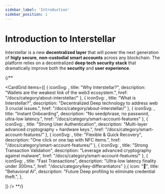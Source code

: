 ```yaml
---
sidebar_label: 'Introduction'
sidebar_position: 1
---
```

# Introduction to Interstellar

Interstellar is a new **decentralized layer** that will power the next generation of **higly secure**, **non-custodial smart accounts** across any blockchain.
The platform relies on a decentralized **deep tech security stack** that dramatically improve both the **security** and **user experience**.

{/**

<CardGrid
  items={[
    {
      iconSvg: <ShieldOff className="w-6 h-6 text-indigo-500" />,
      title: "Why Interstellar?",
      description: "Wallets are the weakest link of the web3 ecosystem.",
      href: "/docs/category/about-interstellar/"
    },
    {
      iconSvg: <Shield className="w-6 h-6 text-indigo-500" />,
      title: "What is Interstellar?",
      description: "Decentralized Deep technology to address web 3 crucial issues.",
      href: "/docs/category/about-interstellar/"
    },
    {
      iconSvg: <Rocket className="w-6 h-6 text-indigo-500" />,
      title: "Instant Onboarding",
      description: "No seedphrase, no password, ultra-low latency.",
      href: "/docs/category/smart-account-features"
    },
    {
      iconSvg: <Lock className="w-6 h-6 text-zinc-700 dark:text-zinc-200" />,
      title: "Strong User Authentication",
      description: "Multi-layer advanced cryptography + hardware keys.",
      href: "/docs/category/smart-account-features/"
    },
    {
      iconSvg: <Lock className="w-6 h-6 text-zinc-700 dark:text-zinc-200" />,
      title: "Flexible & Quick Recovery",
      description: "One click or one tap with NFC items.",
      href: "/docs/category/smart-account-features/"
    },
   {
      iconSvg: <Lock className="w-6 h-6 text-zinc-700 dark:text-zinc-200" />,
      title: "Strong Transaction Validation",
      description: "Leverage advanced cryptography against malware",
      href: "/docs/category/smart-account-features/"
    },
    {
      iconSvg: <Rocket className="w-6 h-6 text-indigo-500" />,
      title: "Fast Transactions",
      description: "Ultra-low latency finality under 300ms.",
      href: "/docs/category/key-differantiators"
    },{
      icon: "🧠",
      title: "Behavioral AI",
      description: "Future Deep profiling to eliminate credential theft.",
    },

  ]}
/>
**/}

